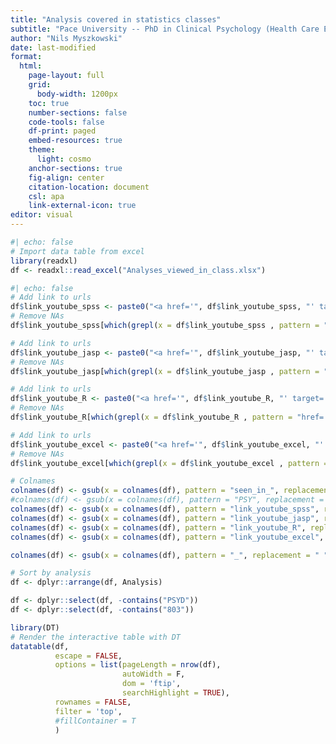 ```yaml
---
title: "Analysis covered in statistics classes"
subtitle: "Pace University -- PhD in Clinical Psychology (Health Care Emphasis)"
author: "Nils Myszkowski"
date: last-modified
format: 
  html:
    page-layout: full
    grid:
      body-width: 1200px
    toc: true
    number-sections: false
    code-tools: false
    df-print: paged
    embed-resources: true
    theme:
      light: cosmo
    anchor-sections: true
    fig-align: center
    citation-location: document
    csl: apa
    link-external-icon: true
editor: visual
---
```


```r
#| echo: false
# Import data table from excel
library(readxl)
df <- readxl::read_excel("Analyses_viewed_in_class.xlsx")
```

```r
#| echo: false
# Add link to urls
df$link_youtube_spss <- paste0("<a href='", df$link_youtube_spss, "' target='_blank'>Video</a>")
# Remove NAs
df$link_youtube_spss[which(grepl(x = df$link_youtube_spss , pattern = "href='NA'"))] <- NA

# Add link to urls
df$link_youtube_jasp <- paste0("<a href='", df$link_youtube_jasp, "' target='_blank'>Video</a>")
# Remove NAs
df$link_youtube_jasp[which(grepl(x = df$link_youtube_jasp , pattern = "href='NA'"))] <- NA

# Add link to urls
df$link_youtube_R <- paste0("<a href='", df$link_youtube_R, "' target='_blank'>Video</a>")
# Remove NAs
df$link_youtube_R[which(grepl(x = df$link_youtube_R , pattern = "href='NA'"))] <- NA

# Add link to urls 
df$link_youtube_excel <- paste0("<a href='", df$link_youtube_excel, "' target='_blank'>Video</a>")
# Remove NAs
df$link_youtube_excel[which(grepl(x = df$link_youtube_excel , pattern = "href='NA'"))] <- NA

# Colnames
colnames(df) <- gsub(x = colnames(df), pattern = "seen_in_", replacement = "")
#colnames(df) <- gsub(x = colnames(df), pattern = "PSY", replacement = "")
colnames(df) <- gsub(x = colnames(df), pattern = "link_youtube_spss", replacement = "Video SPSS")
colnames(df) <- gsub(x = colnames(df), pattern = "link_youtube_jasp", replacement = "Video JASP")
colnames(df) <- gsub(x = colnames(df), pattern = "link_youtube_R", replacement = "Video R")
colnames(df) <- gsub(x = colnames(df), pattern = "link_youtube_excel", replacement = "Video Excel")

colnames(df) <- gsub(x = colnames(df), pattern = "_", replacement = " ")

# Sort by analysis
df <- dplyr::arrange(df, Analysis)

df <- dplyr::select(df, -contains("PSYD"))
df <- dplyr::select(df, -contains("803"))

library(DT)
# Render the interactive table with DT
datatable(df, 
          escape = FALSE, 
          options = list(pageLength = nrow(df), 
                         autoWidth = F, 
                         dom = 'ftip', 
                         searchHighlight = TRUE),
          rownames = FALSE,
          filter = 'top', 
          #fillContainer = T
          )

```
